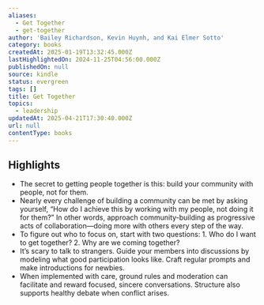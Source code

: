 ```yaml
---
aliases:
  - Get Together
  - get-together
author: 'Bailey Richardson, Kevin Huynh, and Kai Elmer Sotto'
category: books
createdAt: 2025-01-19T13:32:45.000Z
lastHighlightedOn: 2024-11-25T04:56:00.000Z
publishedOn: null
source: kindle
status: evergreen
tags: []
title: Get Together
topics:
  - leadership
updatedAt: 2025-04-21T17:30:40.000Z
url: null
contentType: books
---
```

## Highlights

- The secret to getting people together is this: build your community with people, not for them.
- Nearly every challenge of building a community can be met by asking yourself, “How do I achieve this by working with my people, not doing it for them?” In other words, approach community-building as progressive acts of collaboration—doing more with others every step of the way.
- To figure out who to focus on, start with two questions: 1. Who do I want to get together? 2. Why are we coming together?
- It’s scary to talk to strangers. Guide your members into discussions by modeling what good participation looks like. Craft regular prompts and make introductions for newbies.
- When implemented with care, ground rules and moderation can facilitate and reward focused, sincere conversations. Structure also supports healthy debate when conflict arises.
